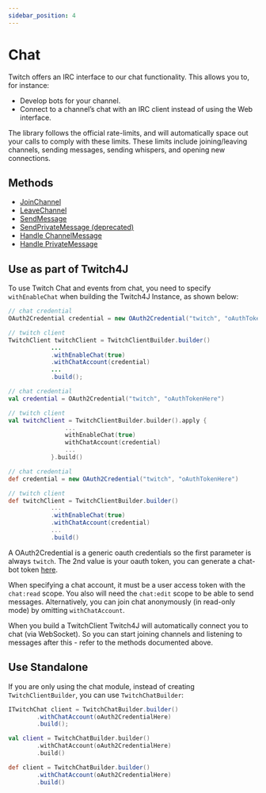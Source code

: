 ```yaml
---
sidebar_position: 4
---
```



# Chat

Twitch offers an IRC interface to our chat functionality. This allows you to, for instance:

* Develop bots for your channel.
* Connect to a channel’s chat with an IRC client instead of using the Web interface.

The library follows the official rate-limits, and will automatically space out your calls to comply with these limits.
These limits include joining/leaving channels, sending messages, sending whispers, and opening new connections.

## Methods

* [JoinChannel](./join-channel)
* [LeaveChannel](./leave-channel)
* [SendMessage](./send-message)
* [SendPrivateMessage (deprecated)](./send-private-message)
* [Handle ChannelMessage](../events/channel-message-event)
* [Handle PrivateMessage](../events/private-message-event)

## Use as part of Twitch4J

To use Twitch Chat and events from chat, you need to specify `withEnableChat` when building the Twitch4J Instance, as shown below:

<Tabs groupId="code">
<TabItem value="java" label="Java">

```java
// chat credential
OAuth2Credential credential = new OAuth2Credential("twitch", "oAuthTokenHere");

// twitch client
TwitchClient twitchClient = TwitchClientBuilder.builder()
            ...
            .withEnableChat(true)
            .withChatAccount(credential)
            ...
            .build();
```

</TabItem>
<TabItem value="kotlin" label="Kotlin">

```kotlin
// chat credential
val credential = OAuth2Credential("twitch", "oAuthTokenHere")

// twitch client
val twitchClient = TwitchClientBuilder.builder().apply {
                ...
                withEnableChat(true)
                withChatAccount(credential)
                ...
            }.build()
```

</TabItem>
<TabItem value="groovy" label="Groovy">

```groovy
// chat credential
def credential = new OAuth2Credential("twitch", "oAuthTokenHere")

// twitch client
def twitchClient = TwitchClientBuilder.builder()
            ...
            .withEnableChat(true)
            .withChatAccount(credential)
            ...
            .build()
```

</TabItem>
</Tabs>

A OAuth2Credential is a generic oauth credentials so the first parameter is always `twitch`.
The 2nd value is your oauth token, you can generate a chat-bot token [here](https://twitchtokengenerator.com/).

When specifying a chat account, it must be a user access token with the `chat:read` scope.
You also will need the `chat:edit` scope to be able to send messages.
Alternatively, you can join chat anonymously (in read-only mode) by omitting `withChatAccount`.

When you build a TwitchClient Twitch4J will automatically connect you to chat (via WebSocket).
So you can start joining channels and listening to messages after this - refer to the methods documented above.

## Use Standalone

If you are only using the chat module, instead of creating `TwitchClientBuilder`, you can use `TwitchChatBuilder`:

<Tabs groupId="code">
<TabItem value="java" label="Java">

```java
ITwitchChat client = TwitchChatBuilder.builder()
        .withChatAccount(oAuth2CredentialHere)
        .build();
```

</TabItem>
<TabItem value="kotlin" label="Kotlin">

```kotlin
val client = TwitchChatBuilder.builder()
        .withChatAccount(oAuth2CredentialHere)
        .build()
```

</TabItem>
<TabItem value="groovy" label="Groovy">

```groovy
def client = TwitchChatBuilder.builder()
        .withChatAccount(oAuth2CredentialHere)
        .build()
```

</TabItem>
</Tabs>
